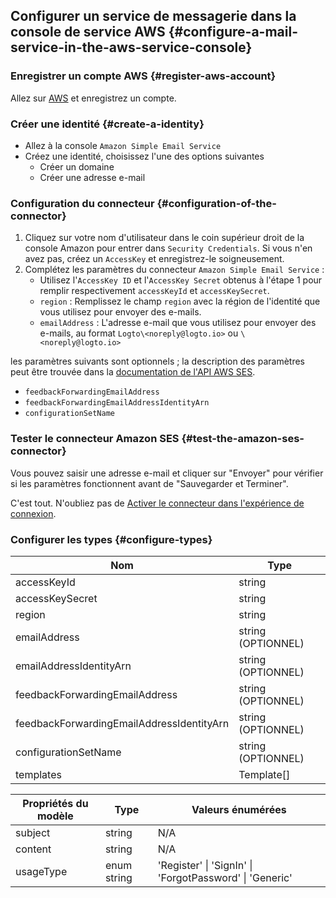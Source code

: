 ## Configurer un service de messagerie dans la console de service AWS \{#configure-a-mail-service-in-the-aws-service-console}

### Enregistrer un compte AWS \{#register-aws-account}

Allez sur [AWS](https://aws.amazon.com/) et enregistrez un compte.

### Créer une identité \{#create-a-identity}

- Allez à la console `Amazon Simple Email Service`
- Créez une identité, choisissez l'une des options suivantes
  - Créer un domaine
  - Créer une adresse e-mail

### Configuration du connecteur \{#configuration-of-the-connector}

1. Cliquez sur votre nom d'utilisateur dans le coin supérieur droit de la console Amazon pour entrer dans `Security Credentials`. Si vous n'en avez pas, créez un `AccessKey` et enregistrez-le soigneusement.
2. Complétez les paramètres du connecteur `Amazon Simple Email Service` :
   - Utilisez l'`AccessKey ID` et l'`AccessKey Secret` obtenus à l'étape 1 pour remplir respectivement `accessKeyId` et `accessKeySecret`.
   - `region` : Remplissez le champ `region` avec la région de l'identité que vous utilisez pour envoyer des e-mails.
   - `emailAddress` : L'adresse e-mail que vous utilisez pour envoyer des e-mails, au format `Logto\<noreply@logto.io>` ou `\<noreply@logto.io>`

les paramètres suivants sont optionnels ; la description des paramètres peut être trouvée dans la [documentation de l'API AWS SES](https://docs.aws.amazon.com/ses/latest/APIReference-V2/API_SendEmail.html).

- `feedbackForwardingEmailAddress`
- `feedbackForwardingEmailAddressIdentityArn`
- `configurationSetName`

### Tester le connecteur Amazon SES \{#test-the-amazon-ses-connector}

Vous pouvez saisir une adresse e-mail et cliquer sur "Envoyer" pour vérifier si les paramètres fonctionnent avant de "Sauvegarder et Terminer".

C'est tout. N'oubliez pas de [Activer le connecteur dans l'expérience de connexion](/connectors/email-connectors/#enable-email-sign-up-or-sign-in).

### Configurer les types \{#configure-types}

| Nom                                       | Type               |
| ----------------------------------------- | ------------------ |
| accessKeyId                               | string             |
| accessKeySecret                           | string             |
| region                                    | string             |
| emailAddress                              | string (OPTIONNEL) |
| emailAddressIdentityArn                   | string (OPTIONNEL) |
| feedbackForwardingEmailAddress            | string (OPTIONNEL) |
| feedbackForwardingEmailAddressIdentityArn | string (OPTIONNEL) |
| configurationSetName                      | string (OPTIONNEL) |
| templates                                 | Template[]         |

| Propriétés du modèle | Type        | Valeurs énumérées                                       |
| -------------------- | ----------- | ------------------------------------------------------- |
| subject              | string      | N/A                                                     |
| content              | string      | N/A                                                     |
| usageType            | enum string | 'Register' \| 'SignIn' \| 'ForgotPassword' \| 'Generic' |
